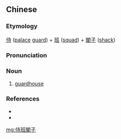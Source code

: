 {{also|侍班阁子}}
==Chinese==
{{zh-forms|s=侍班阁子|type=112}}

===Etymology===
[[侍]] ([[palace]] [[guard]]) + [[班]] ([[squad]]) + [[閣子]] ([[shack]])

===Pronunciation===
{{zh-pron
|m=shì bān gézi
|cat=n
}}

===Noun===
{{zh-noun}}

# {{lb|zh|archaic}} [[guardhouse]]

===References===
* {{cite-web
|url=http://www.chinese-tools.com/tools/chinese-dictionary.html?dico=%E4%BE%8D
|title=侍
|work=http://www.chinese-tools.com/tools/chinese-dictionary.html
|language=Mandarin
|accessdate=2008-01-27}}
* {{pedialite|guardhouse}}

[[mg:侍班閣子]]